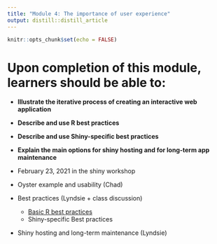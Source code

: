 ```yaml
---
title: "Module 4: The importance of user experience"
output: distill::distill_article
---
```


```r
knitr::opts_chunk$set(echo = FALSE)
```

# Upon completion of this module, learners should be able to:

- **Illustrate the iterative process of creating an interactive web application**
- **Describe and use R best practices**
- **Describe and use Shiny-specific best practices**
- **Explain the main options for shiny hosting and for long-term app maintenance**


- February 23, 2021 in the shiny workshop

- Oyster example and usability (Chad)

- Best practices (Lyndsie + class discussion)
  - [Basic R best practices](RBestPractices.html)
  - Shiny-specific Best practices
  
- Shiny hosting and long-term maintenance (Lyndsie)